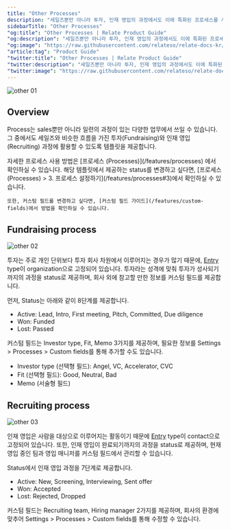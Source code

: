```yaml
---
title: "Other Processes"
description: "세일즈뿐만 아니라 투자, 인재 영입의 과정에서도 이에 특화된 프로세스를 사용해 관리할 수 있습니다."
sidebarTitle: "Other Processes"
"og:title": "Other Processes | Relate Product Guide"
"og:description": "세일즈뿐만 아니라 투자, 인재 영입의 과정에서도 이에 특화된 프로세스를 사용해 관리할 수 있습니다."
"og:image": "https://raw.githubusercontent.com/relateso/relate-docs-kr/main/docs/images/other-other.png"
"article:tag": "Product Guide"
"twitter:title": "Other Processes | Relate Product Guide"
"twitter:description": "세일즈뿐만 아니라 투자, 인재 영입의 과정에서도 이에 특화된 프로세스를 사용해 관리할 수 있습니다."
"twitter:image": "https://raw.githubusercontent.com/relateso/relate-docs-kr/main/docs/images/other-other.png"
---
```


![other 01](/images/features/other-other.png)
## Overview
Process는 sales뿐만 아니라 일련의 과정이 있는 다양한 업무에서 쓰일 수 있습니다.
그 중에서도 세일즈와 비슷한 흐름을 가진 투자(Fundraising)와 인재 영입(Recruiting) 과정에 활용할 수 있도록 템플릿을 제공합니다.

<Note>
    자세한 프로세스 사용 방법은 [프로세스 (Processes)](/features/processes) 에서 확인하실 수 있습니다.
</Note>

<Info>
    해당 템플릿에서 제공하는 status를 변경하고 싶다면, [프로세스 (Processes) > 3. 프로세스 설정하기](/features/processes#3)에서 확인하실 수 있습니다.
    
    또한, 커스텀 필드를 변경하고 싶다면, [커스텀 필드 가이드](/features/custom-fields)에서 방법을 확인하실 수 있습니다.
</Info>

## Fundraising process
![other 02](/images/features/other-fundraising.png)

투자는 주로 개인 단위보다 투자 회사 차원에서 이루어지는 경우가 많기 때문에, [Entry](/features/processes#1-entry) type이 organization으로 고정되어 있습니다.
투자라는 성격에 맞춰 투자가 성사되기까지의 과정을 status로 제공하며, 회사 외에 참고할 만한 정보를 커스텀 필드를 제공합니다.

먼저, Status는 아래와 같이 8단계를 제공합니다.
- Active: Lead, Intro, First meeting, Pitch, Committed, Due diligence
- Won: Funded
- Lost: Passed

커스텀 필드는 Investor type, Fit, Memo 3가지를 제공하며, 필요한 정보를 Settings > Processes > Custom fields를 통해 추가할 수도 있습니다.
- Investor type (선택형 필드): Angel, VC, Accelerator, CVC
- Fit (선택형 필드): Good, Neutral, Bad
- Memo (서술형 필드)

## Recruiting process
![other 03](/images/features/other-recruiting.png)

인재 영입은 사람을 대상으로 이루어지는 활동이기 때문에 [Entry](/features/processes#1-entry) type이 contact으로 고정되어 있습니다.
또한, 인재 영입이 완료되기까지의 과정을 status로 제공하며, 현재 영입 중인 팀과 영입 매니저를 커스텀 필드에서 관리할 수 있습니다.

Status에서 인재 영입 과정을 7단계로 제공합니다.
- Active: New, Screening, Interviewing, Sent offer
- Won: Accepted
- Lost: Rejected, Dropped

커스텀 필드는 Recruiting team, Hiring manager 2가지를 제공하며, 회사의 환경에 맞추어 Settings > Processes > Custom fields를 통해 수정할 수 있습니다.